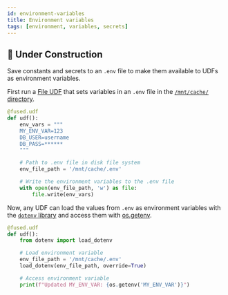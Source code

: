 ```yaml
---
id: environment-variables
title: Environment variables
tags: [environment, variables, secrets]
---
```




## <Tag color="#D1E550" fontColor="#141414" >🚧 Under Construction</Tag>

Save constants and secrets to an `.env` file to make them available to UDFs as environment variables.

First run a [File UDF](/core-concepts/filetile/#single-file) that sets variables in an `.env` file in the [`/mnt/cache/` directory](/core-concepts/content-management/file-system/#mntcache-disk). 

```py
@fused.udf
def udf():
    env_vars = """
    MY_ENV_VAR=123
    DB_USER=username
    DB_PASS=******
    """

    # Path to .env file in disk file system
    env_file_path = '/mnt/cache/.env'

    # Write the environment variables to the .env file
    with open(env_file_path, 'w') as file:
        file.write(env_vars)
```

Now, any UDF can load the values from `.env` as environment variables with the [`dotenv` library](https://pypi.org/project/python-dotenv/) and access them with [os.getenv](https://www.geeksforgeeks.org/python-os-getenv-method/).


```py
@fused.udf
def udf():
    from dotenv import load_dotenv

    # Load environment variable
    env_file_path = '/mnt/cache/.env'
    load_dotenv(env_file_path, override=True)

    # Access environment variable
    print(f"Updated MY_ENV_VAR: {os.getenv('MY_ENV_VAR')}")
```